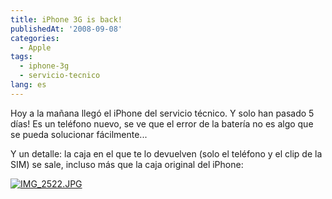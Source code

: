 ```yaml
---
title: iPhone 3G is back!
publishedAt: '2008-09-08'
categories:
  - Apple
tags:
  - iphone-3g
  - servicio-tecnico
lang: es
---
```


Hoy a la mañana llegó el iPhone del servicio técnico. Y solo han pasado 5 días! Es un teléfono nuevo, se ve que el error de la batería no es algo que se pueda solucionar fácilmente...

Y un detalle: la caja en el que te lo devuelven (solo el teléfono y el clip de la SIM) se sale, incluso más que la caja original del iPhone:

[![IMG_2522.JPG](https://farm4.static.flickr.com/3241/2841534336_6e118bdaac_m.jpg)](http://www.flickr.com/photos/ryck/2841534336/ 'IMG_2522.JPG by Richi, on Flickr')
